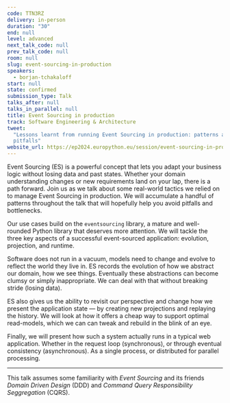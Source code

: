 ```yaml
---
code: TTN3RZ
delivery: in-person
duration: "30"
end: null
level: advanced
next_talk_code: null
prev_talk_code: null
room: null
slug: event-sourcing-in-production
speakers:
  - borjan-tchakaloff
start: null
state: confirmed
submission_type: Talk
talks_after: null
talks_in_parallel: null
title: Event Sourcing in production
track: Software Engineering & Architecture
tweet:
  "Lessons learnt from running Event Sourcing in production: patterns and
  pitfalls"
website_url: https://ep2024.europython.eu/session/event-sourcing-in-production
---
```


Event Sourcing (ES) is a powerful concept that lets you adapt your business
logic without losing data and past states. Whether your domain understanding
changes or new requirements land on your lap, there is a path forward. Join us
as we talk about some real-world tactics we relied on to manage Event Sourcing
in production. We will accumulate a handful of patterns throughout the talk that
will hopefully help you avoid pitfalls and bottlenecks.

Our use cases build on the `eventsourcing` library, a mature and well-rounded
Python library that deserves more attention. We will tackle the three key
aspects of a successful event-sourced application: evolution, projection, and
runtime.

Software does not run in a vacuum, models need to change and evolve to reflect
the world they live in. ES records the evolution of how we abstract our domain,
how we see things. Eventually these abstractions can become clumsy or simply
inappropriate. We can deal with that without breaking stride (losing data).

ES also gives us the ability to revisit our perspective and change how we
present the application state — by creating new projections and replaying the
history. We will look at how it offers a cheap way to support optimal
read-models, which we can can tweak and rebuild in the blink of an eye.

Finally, we will present how such a system actually runs in a typical web
application. Whether in the request loop (synchronous), or through eventual
consistency (asynchronous). As a single process, or distributed for parallel
processing.

---

This talk assumes some familiarity with _Event Sourcing_ and its friends _Domain
Driven Design_ (DDD) and _Command Query Responsibility Seggregation_ (CQRS).

